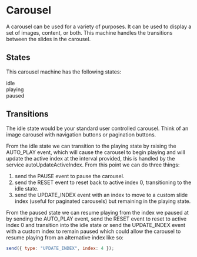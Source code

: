 # Carousel

A carousel can be used for a variety of purposes. It can be used to display a set of images, content, or both.
This machine handles the transitions between the slides in the carousel.

## States

This carousel machine has the following states:

<State>idle</State><br/>
<State>playing</State><br/>
<State>paused</State><br/>

## Transitions

The <State>idle</State> state would be your standard user controlled carousel. Think of an image carousel with navigation buttons or pagination buttons.

From the <State>idle</State> state we can transition to the <State>playing</State> state by raising the <Event>AUTO_PLAY</Event> event, 
which will cause the carousel to begin <State>playing</State> and will update the active index 
at the interval provided, this is handled by the service <Service>autoUpdateActiveIndex</Service>. 
From this point we can do three things:

 1. send the <Event>PAUSE</Event> event to pause the carousel.
 2. send the <Event>RESET</Event> event to reset back to active index 0, transitioning to the <State>idle</State> state.
 3. send the <Event index={4}>UPDATE_INDEX</Event> event with an index to move to a custom slide index (useful for paginated carousels) but
 remaining in the <State>playing</State> state.

From the <State>paused</State> state we can resume <State>playing</State> from the index we paused at by sending the <Event>AUTO_PLAY</Event> event, send 
the <Event>RESET</Event> event to reset to active index 0 and transition into the <State>idle</State> state 
or send the <Event index={3}>UPDATE_INDEX</Event> event with a custom index to remain <State>paused</State> which could allow the carousel 
to resume <State>playing</State> from an alternative index like so:

```javascript
send({ type: "UPDATE_INDEX", index: 4 });
```




